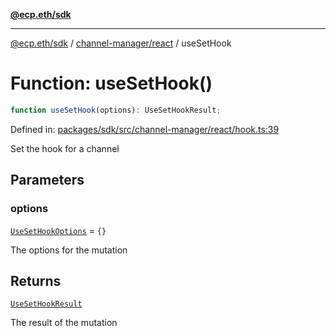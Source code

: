 [**@ecp.eth/sdk**](../../../index.mdx)

***

[@ecp.eth/sdk](/sdk-reference/index.mdx) / [channel-manager/react](/sdk-reference/channel-manager/react/index.mdx) / useSetHook

# Function: useSetHook()

```ts
function useSetHook(options): UseSetHookResult;
```

Defined in: [packages/sdk/src/channel-manager/react/hook.ts:39](https://github.com/ecp-eth/comments-monorepo/blob/main/packages/sdk/src/channel-manager/react/hook.ts#L39)

Set the hook for a channel

## Parameters

### options

[`UseSetHookOptions`](/sdk-reference/channel-manager/react/type-aliases/UseSetHookOptions.mdx) = `{}`

The options for the mutation

## Returns

[`UseSetHookResult`](/sdk-reference/channel-manager/react/type-aliases/UseSetHookResult.mdx)

The result of the mutation
